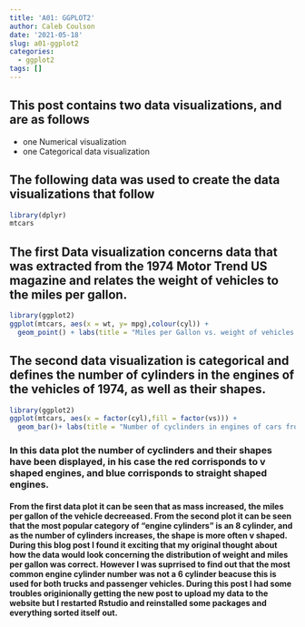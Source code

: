 ```yaml
---
title: 'A01: GGPLOT2'
author: Caleb Coulson
date: '2021-05-18'
slug: a01-ggplot2
categories:
  - ggplot2
tags: []
---
```

## This post contains two data visualizations, and are as follows

* one Numerical visualization
* one Categorical data visualization

## The following data was used to create the data visualizations that follow


```r
library(dplyr)
mtcars 
```

## The first Data visualization concerns data that was extracted from the 1974 Motor Trend US magazine and relates the weight of vehicles to the miles per gallon. 



```r
library(ggplot2)
ggplot(mtcars, aes(x = wt, y= mpg),colour(cyl)) +
  geom_point() + labs(title = "Miles per Gallon vs. weight of vehicles from 1974", x = "weight(1000lb)", y = "Miles per Gallon")
```



## The second data visualization is categorical and defines the number of cylinders in the engines of the vehicles of 1974, as well as their shapes.

```r
library(ggplot2)
ggplot(mtcars, aes(x = factor(cyl),fill = factor(vs))) +
  geom_bar()+ labs(title = "Number of cyclinders in engines of cars from 1974", x = "Number of Cylinders", y = "Count") 

```

### In this data plot the number of cyclinders and their shapes have been displayed, in his case the red corrisponds to v shaped engines, and blue corrisponds to straight shaped engines.

#### From the first data plot it can be seen that as mass increased, the miles per gallon of the vehicle decreeased. From the second plot it can be seen that the most popular category of "engine cylinders" is an 8 cylinder, and as the number of cylinders increases, the shape is more often v shaped. During this blog post I found it exciting that my original thought about how the data would look concerning the distribution of weight and miles per gallon was correct. However I was suprrised to find out that the most common engine cylinder number was not a 6 cylinder beacuse this is used for both trucks and passenger vehicles. During this post I had some troubles originionally getting the new post to upload my data to the website but I restarted Rstudio and reinstalled some packages and everything sorted itself out. 

